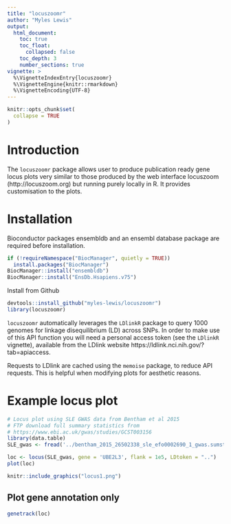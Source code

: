 ```yaml
---
title: "locuszoomr"
author: "Myles Lewis"
output:
  html_document:
    toc: true
    toc_float:
      collapsed: false
    toc_depth: 3
    number_sections: true
vignette: >
  %\VignetteIndexEntry{locuszoomr}
  %\VignetteEngine{knitr::rmarkdown}
  %\VignetteEncoding{UTF-8}
---
```


```r
knitr::opts_chunk$set(
  collapse = TRUE
)
```

# Introduction

The `locuszoomr` package allows user to produce publication ready gene locus 
plots very similar to those produced by the web interface locuszoom 
(http://locuszoom.org) but running purely locally in R. It provides 
customisation to the plots.

# Installation

Bioconductor packages ensembldb and an ensembl database package are required 
before installation.

```r
if (!requireNamespace("BiocManager", quietly = TRUE))
  install.packages("BiocManager")
BiocManager::install("ensembldb")
BiocManager::install("EnsDb.Hsapiens.v75")
```

Install from Github
```r
devtools::install_github("myles-lewis/locuszoomr")
library(locuszoomr)
```

`locuszoomr` automatically leverages the `LDlinkR` package to query 1000 genomes 
for linkage disequilibrium (LD) across SNPs. In order to make use of this API
function you will need a personal access token (see the `LDlinkR` vignette), 
available from the LDlink website https://ldlink.nci.nih.gov/?tab=apiaccess.

Requests to LDlink are cached using the `memoise` package, to reduce API 
requests. This is helpful when modifying plots for aesthetic reasons.

# Example locus plot

```r
# Locus plot using SLE GWAS data from Bentham et al 2015
# FTP download full summary statistics from
# https://www.ebi.ac.uk/gwas/studies/GCST003156
library(data.table)
SLE_gwas <- fread('../bentham_2015_26502338_sle_efo0002690_1_gwas.sumstats.tsv')

loc <- locus(SLE_gwas, gene = 'UBE2L3', flank = 1e5, LDtoken = "..")
plot(loc)
```

```r
knitr::include_graphics("locus1.png")
```

## Plot gene annotation only

```r
genetrack(loc)
```

